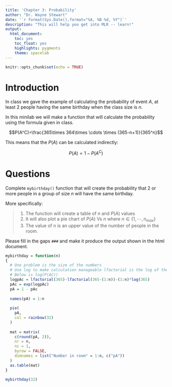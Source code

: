 ```yaml
---
title: 'Chapter 3: Probability'
author: "Dr. Wayne Stewart"
date: '`r format(Sys.Date(),format="%A, %B %d, %Y")`'
description: "This will help you get into MLR -- learn!"
output: 
  html_document:
    toc: yes
    toc_float: yes
    highlights: pygments
    theme: spacelab
---
```


```r
knitr::opts_chunk$set(echo = TRUE)

```


# Introduction

In class we gave the example of calculating the probability of event $A$, at least 2 people having the same birthday when the class size is $n$.

In this minilab we will make a function that will calculate the probability using the formula given in class.

$$P(A^C)=\frac{365\times 364\times \cdots \times (365-n+1)}{365^n}$$


This means that the $P(A)$ can be calculated indirectly:

$$P(A)=1-P(A^C)$$

# Questions

Complete `mybirthday()`  function that will create the probability that 2 or more people in a group of size $n$ will have the same birthday. 

More specifically:

> 
    1. The function will create a table of $n$ and $P(A)$ values
    2. It will also plot a pie chart of $P(A)$ Vs $n$ where $n\in \{1,\cdots , n_{max}\}$
    3. The value of n is an upper value of the number of people in the room.
    
  
Please fill in the gaps `###` and make it produce the output shown in the html document.  
    


```r

mybirthday = function(n)
{
  # One problem is the size of the numbers
  # Use log to make calculation manageable lfactorial is the log of the factorial
  # Below is log(P(AC))
  logpAc = lfactorial(365)-lfactorial(365-(1:n))-(1:n)*log(365)
  pAc = exp(logpAc)
  pA = 1 - pAc
  
  names(pA) = 1:n
  
  pie(
    pA,
    col = rainbow(32)
  )
    
  mat = matrix(
    c(round(pA, 2)),
    nr = n,
    nc = 1,
    byrow = FALSE,
    dimnames = list("Number in room" = 1:n, c("pA"))
  )
  as.table(mat) 
}

mybirthday(32)



```

